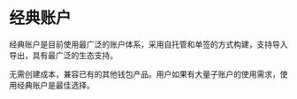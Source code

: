 # 经典账户

经典账户是目前使用最广泛的账户体系，采用自托管和单签的方式构建，支持导入导出，具有最广泛的生态支持。

无需创建成本，兼容已有的其他钱包产品。用户如果有大量子账户的使用需求，使用经典账户是最佳选择。